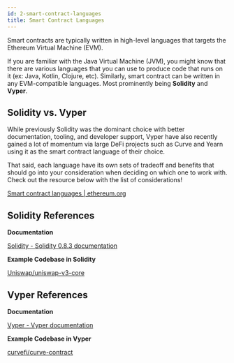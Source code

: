 ```yaml
---
id: 2-smart-contract-languages
title: Smart Contract Languages
---
```


Smart contracts are typically written in high-level languages that targets the Ethereum Virtual Machine (EVM).

If you are familiar with the Java Virtual Machine (JVM), you might know that there are various languages that you can use to produce code that runs on it (ex: Java, Kotlin, Clojure, etc). Similarly, smart contract can be written in any EVM-compatible languages. Most prominently being **Solidity** and **Vyper**.

## Solidity vs. Vyper

While previously Solidity was the dominant choice with better documentation, tooling, and developer support, Vyper have also recently gained a lot of momentum via large DeFi projects such as Curve and Yearn using it as the smart contract language of their choice.

That said, each language have its own sets of tradeoff and benefits that should go into your consideration when deciding on which one to work with. Check out the resource below with the list of considerations!

[Smart contract languages | ethereum.org](https://ethereum.org/en/developers/docs/smart-contracts/languages/)

## Solidity References

**Documentation**

[Solidity - Solidity 0.8.3 documentation](https://docs.soliditylang.org/en/v0.8.3/index.html)

**Example Codebase in Solidity**

[Uniswap/uniswap-v3-core](https://github.com/Uniswap/uniswap-v3-core)

## Vyper References

**Documentation**

[Vyper - Vyper documentation](https://vyper.readthedocs.io/en/stable/)

**Example Codebase in Vyper**

[curvefi/curve-contract](https://github.com/curvefi/curve-contract)
